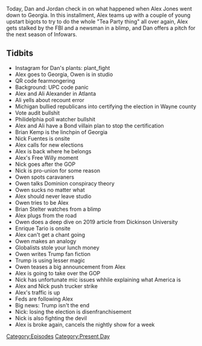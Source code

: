 {{DEFAULTSORT:
    #_EPISODE_0505:November 18, 2020
}}{{Episode
    | title           = November 18, 2020
    | caption         = [https://knowledgefight.libsyn.com/505-november-18-2020 Listen to this episode on Libsyn]
    | episodeNumber   = 505
    | length          = 02:12:32
    | airDate         = November 23, 2020
    | coverageDate    = November 18, 2020
    | episodeType     = [[:Category:Present Day|Present Day]]
    | appearance      = [[Owen Shroyer]], [[Ali Alexander]], [[Brian Kemp]], [[Nick Fuentes]], [[Brian Stelter]], [[Enrique Tario]]
    | previousEpisode = [[504: November 16-17, 2020]]
    | nextEpisode     = [[506: November 22-24, 2020]]
}}

{{Stub}}

Today, Dan and Jordan check in on what happened when Alex Jones went down to Georgia. In this installment, Alex teams up with a couple of young upstart bigots to try to do the whole "Tea Party thing" all over again, Alex gets stalked by the FBI and a newsman in a blimp, and Dan offers a pitch for the next season of Infowars.

==Tidbits==

*Instagram for Dan's plants: plant_fight
*Alex goes to Georgia, Owen is in studio
*QR code fearmongering
*Background: UPC code panic
*Alex and Ali Alexander in Atlanta
*Ali yells about recount error
*Michigan bullied republicans into certifying the election in Wayne county
*Vote audit bullshit
*Philidelphia poll watcher bullshit
*Alex and Ali have a Bond villain plan to stop the certification
*Brian Kemp is the linchpin of Georgia
*Nick Fuentes is onsite
*Alex calls for new elections
*Alex is back where he belongs
*Alex's Free Willy moment
*Nick goes after the GOP
*Nick is pro-union for some reason
*Owen spots caravaners
*Owen talks Dominion conspiracy theory
*Owen sucks no matter what
*Alex should never leave studio
*Owen tries to be Alex
*Brian Stelter watches from a blimp
*Alex plugs from the road
*Owen does a deep dive on 2019 article from Dickinson University
*Enrique Tario is onsite
*Alex can't get a chant going
*Owen makes an analogy
*Globalists stole your lunch money
*Owen writes Trump fan fiction
*Trump is using lesser magic
*Owen teases a big announcement from Alex
*Alex is going to take over the GOP
*Nick has unfortunate mic issues whhile explaining what America is
*Alex and Nick push trucker strike
*Alex's traffic is up
*Feds are following Alex
*Big news: Trump isn't the end
*Nick: losing the election is disenfranchisement
*Nick is also fighting the devil
*Alex is broke again, cancels the nightly show for a week

[[Category:Episodes]]
[[Category:Present Day]]
